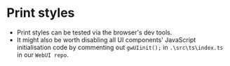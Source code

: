 <Meta title="Global Styles/Print styles" />

# Print styles

- Print styles can be tested via the browser's dev tools.
- It might also be worth disabling all UI components' JavaScript initialisation code by commenting out `gwUIinit();` in `.\src\ts\index.ts` in our `WebUI repo`.

